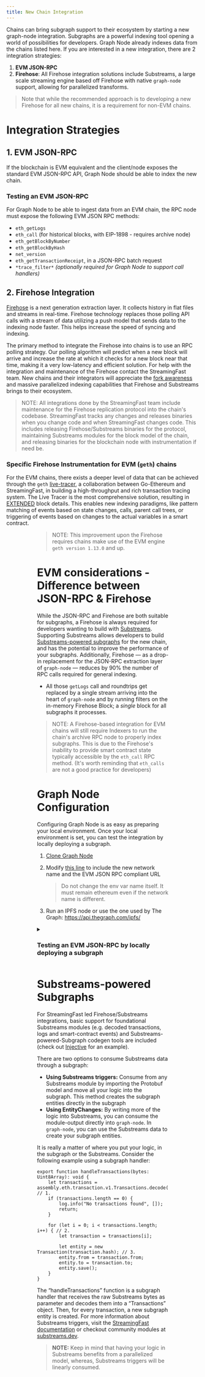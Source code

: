 ```yaml
---
title: New Chain Integration
---
```


Chains can bring subgraph support to their ecosystem by starting a new graph-node integration. Subgraphs are a powerful indexing tool opening a world of possibilities for developers. 
Graph Node already indexes data from the chains listed here. If you are interested in a new integration, there are 2 integration strategies:
1. **EVM JSON-RPC**
2. **Firehose**: All Firehose integration solutions include Substreams, a large scale streaming engine based off Firehose with native `graph-node` support, allowing for parallelized transforms.

> Note that while the recommended approach is to developing a new Firehose for all new chains, it is a requirement for non-EVM chains. 

# Integration Strategies

## 1. EVM JSON-RPC

If the blockchain is EVM equivalent and the client/node exposes the standard EVM JSON-RPC API, Graph Node should be able to index the new chain.

### Testing an EVM JSON-RPC

For Graph Node to be able to ingest data from an EVM chain, the RPC node must expose the following EVM JSON RPC methods:

- `eth_getLogs`
- `eth_call` (for historical blocks, with EIP-1898 - requires archive node)
- `eth_getBlockByNumber`
- `eth_getBlockByHash`
- `net_version`
- `eth_getTransactionReceipt`, in a JSON-RPC batch request
- `*trace_filter*` *(optionally required for Graph Node to support call handlers)*

## 2. Firehose Integration
[Firehose](https://firehose.streamingfast.io/firehose-setup/overview) is a next generation extraction layer. It collects history in flat files and streams in real-time. 
Firehose technology replaces those polling API calls with a stream of data utilizing a push model that sends data to the indexing node faster. This helps increase the speed of syncing and indexing.

The primary method to integrate the Firehose into chains is to use an RPC polling strategy. Our polling algorithm will predict when a new block will arrive and increase the rate at which it checks 
for a new block near that time, making it a very low-latency and efficient solution. For help with the integration and maintenance of the Firehose contact the StreamingFast team. 
New chains and their integrators will appreciate the [fork awareness](https://substreams.streamingfast.io/documentation/consume/reliability-guarantees) and massive parallelized indexing capabilities 
that Firehose and Substreams brings to their ecosystem.

> NOTE: All integrations done by the StreamingFast team include maintenance for the Firehose replication protocol into the chain's codebase. StreamingFast tracks any changes and releases binaries when you change code and when StreamingFast changes code. This includes releasing Firehose/Substreams binaries for the protocol, maintaining Substreams modules for the block model of the chain, and releasing binaries for the blockchain node with instrumentation if need be.

### Specific Firehose Instrumentation for EVM (`geth`) chains

For the EVM chains, there exists a deeper level of data that can be achieved through the `geth` [live-tracer](https://github.com/ethereum/go-ethereum/releases/tag/v1.14.0), a collaboration between 
Go-Ethereum and StreamingFast, in building a high-throughput and rich transaction tracing system. The Live Tracer is the most comprehensive solution, 
resulting in [EXTENDED](https://streamingfastio.medium.com/new-block-model-to-accelerate-chain-integration-9f65126e5425) block details. This enables new indexing paradigms, 
like pattern matching of events based on state changes, calls, parent call trees, or triggering of events based on changes to the actual variables in a smart contract.

<figure><figure>

> NOTE: This improvement upon the Firehose requires chains make use of the EVM engine `geth version 1.13.0` and up.  

# EVM considerations - Difference between JSON-RPC & Firehose

While the JSON-RPC and Firehose are both suitable for subgraphs, a Firehose is always required for developers wanting to build with [Substreams](https://substreams.streamingfast.io). 
Supporting Substreams allows developers to build [Substreams-powered subgraphs](https://thegraph.com/docs/en/cookbook/substreams-powered-subgraphs) for the new chain, and has the potential 
to improve the performance of your subgraphs. Additionally, Firehose — as a drop-in replacement for the JSON-RPC extraction layer of `graph-node` — reduces by 90% the number of RPC calls 
required for general indexing.

- All those `getLogs` call and roundtrips get replaced by a single stream arriving into the heart of `graph-node` and by running filters on the in-memory Firehose Block; a *single* block for
all subgraphs it processes.

> NOTE: A Firehose-based integration for EVM chains will still require Indexers to run the chain's archive RPC node to properly index subgraphs. 
> This is due to the Firehose's inability to provide smart contract state typically accessible by the `eth_call` RPC method. (It's worth reminding that `eth_calls` are not a good practice for developers)


# Graph Node Configuration 

Configuring Graph Node is as easy as preparing your local environment. Once your local environment is set, you can test the integration by locally deploying a subgraph.

1. [Clone Graph Node](https://github.com/graphprotocol/graph-node)
2. Modify [this line](https://github.com/graphprotocol/graph-node/blob/master/docker/docker-compose.yml#L22) to include the new network name and the EVM JSON RPC compliant URL
    
    > Do not change the env var name itself. It must remain ethereum even if the network name is different.
3. Run an IPFS node or use the one used by The Graph: https://api.thegraph.com/ipfs/

<details><summary><h3>Testing an EVM JSON-RPC by locally deploying a subgraph</summary>
    
<ol>
<li>Install <a href="https://github.com/graphprotocol/graph-cli">graph-cli</a><br></li>
<li>Create a simple example subgraph. Some options are below:<br></li>
    <ol type="i">
    <li>The pre-packed <a href="https://github.com/graphprotocol/example-subgraph/tree/f89bdd4628efa4badae7367d4919b3f648083323">Gravitar</a> smart contract and subgraph is a good starting point<br></li>
    <li>Bootstrap a local subgraph from any existing smart contract or solidity dev environment <a href="https://github.com/graphprotocol/hardhat-graph">using Hardhat with a Graph plugin</a><br></li>
    </ol>
<li>Adapt the resulting <code>subgraph.yaml</code> by changing <a href="http://datasources.network/"><code>dataSources.network</code></a> to the same name previously passed on to Graph Node.<br></li>
<li>Create your subgraph in Graph Node: <code>graph create $SUBGRAPH_NAME --node $GRAPH_NODE_ENDPOINT</code><br></li>
<li>Publish your subgraph to Graph Node: <code>graph deploy $SUBGRAPH_NAME --ipfs $IPFS_ENDPOINT --node $GRAPH_NODE_ENDPOINT</code><br></li>
</ol>

Graph Node should be syncing the deployed subgraph if there are no errors. Give it time to sync, then send some GraphQL queries to the API endpoint printed in the logs.<br>

</details>
    
# Substreams-powered Subgraphs

For StreamingFast led Firehose/Substreams integrations, basic support for foundational Substreams modules (e.g. decoded transactions, logs and smart-contract events) and Substreams-powered-Subgraph codegen tools are included (check out [Injective](https://substreams.streamingfast.io/documentation/intro-getting-started/intro-injective/injective-first-sps) for an example).

There are two options to consume Substreams data through a subgraph:
- **Using Substreams triggers:** Consume from any Substreams module by importing the Protobuf model and move all your logic into the subgraph. This method creates the subgraph entities directly in the subgraph
- **Using EntityChanges:**  By writing more of the logic into Substreams, you can consume the module-output directly into `graph-node`. In `graph-node`, you can use the Substreams data to create your subgraph entities.

It is really a matter of where you put your logic, in the subgraph or the Substreams. Consider the following example using a subgraph handler:

```
export function handleTransactions(bytes: Uint8Array): void {
    let transactions = assembly.eth.transaction.v1.Transactions.decode(bytes.buffer).trasanctions; // 1.
    if (transactions.length == 0) {
        log.info("No transactions found", []);
        return;
    }

    for (let i = 0; i < transactions.length; i++) { // 2.
        let transaction = transactions[i];

        let entity = new Transaction(transaction.hash); // 3.
        entity.from = transaction.from;
        entity.to = transaction.to;
        entity.save();
    }
}
```

The “handleTransactions” function is a subgraph handler that receives the raw Substreams bytes as parameter and decodes them into a “Transactions” object. 
Then, for every transaction, a new subgraph entity is created. For more information about Substreams triggers, visit 
the [StreamingFast documentation](https://substreams.streamingfast.io/documentation/consume/subgraph/triggers) or checkout community modules at [substreams.dev](http://substreams.dev).

> **NOTE:** Keep in mind that having your logic in Substreams benefits from a parallelized model, whereas, Substreams triggers will be linearly consumed.
